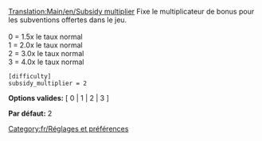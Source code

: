 [[Translation:Main/en/Subsidy multiplier]]
{{en/-}}
Fixe le multiplicateur de bonus pour les subventions offertes dans le jeu.<br><br>
0 = 1.5x le taux normal<br>
1 = 2.0x le taux normal<br>
2 = 3.0x le taux normal<br>
3 = 4.0x le taux normal<br>

<pre>
[difficulty]
subsidy_multiplier = 2
</pre>

'''Options valides:''' [ 0 | 1 | 2 | 3 ]

'''Par défaut:''' 2


[[Category:fr/Réglages et préférences]]